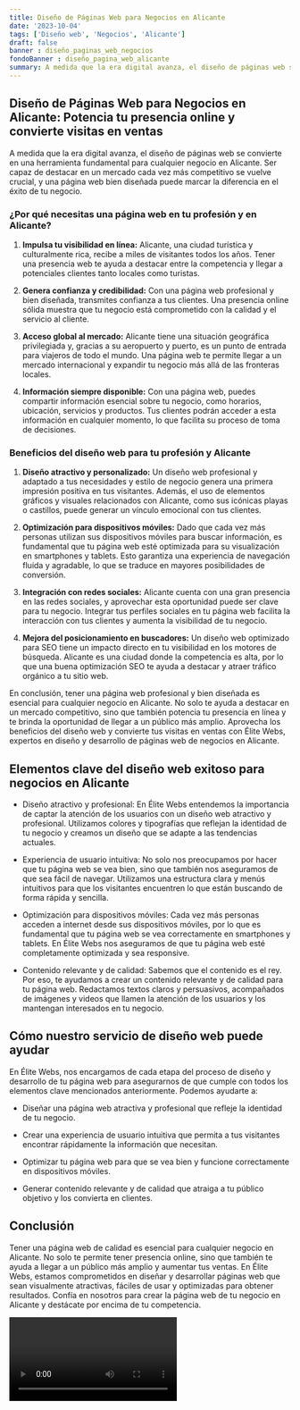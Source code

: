 ```yaml
---
title: Diseño de Páginas Web para Negocios en Alicante
date: '2023-10-04'
tags: ['Diseño web', 'Negocios', 'Alicante']
draft: false
banner : diseño_paginas_web_negocios
fondoBanner : diseño_pagina_web_alicante
summary: A medida que la era digital avanza, el diseño de páginas web se convierte en una herramienta fundamental para cualquier negocio en Alicante. Ser capaz de destacar en un mercado cada vez más competitivo se vuelve crucial, y una página web bien diseñada puede marcar la diferencia en el éxito de tu negocio.
---
```


## Diseño de Páginas Web para Negocios en Alicante: Potencia tu presencia online y convierte visitas en ventas

A medida que la era digital avanza, el diseño de páginas web se convierte en una herramienta fundamental para cualquier negocio en Alicante. Ser capaz de destacar en un mercado cada vez más competitivo se vuelve crucial, y una página web bien diseñada puede marcar la diferencia en el éxito de tu negocio.

### ¿Por qué necesitas una página web en tu profesión y en Alicante?

1. **Impulsa tu visibilidad en línea:** Alicante, una ciudad turística y culturalmente rica, recibe a miles de visitantes todos los años. Tener una presencia web te ayuda a destacar entre la competencia y llegar a potenciales clientes tanto locales como turistas.

2. **Genera confianza y credibilidad:** Con una página web profesional y bien diseñada, transmites confianza a tus clientes. Una presencia online sólida muestra que tu negocio está comprometido con la calidad y el servicio al cliente.

3. **Acceso global al mercado:** Alicante tiene una situación geográfica privilegiada y, gracias a su aeropuerto y puerto, es un punto de entrada para viajeros de todo el mundo. Una página web te permite llegar a un mercado internacional y expandir tu negocio más allá de las fronteras locales.

4. **Información siempre disponible:** Con una página web, puedes compartir información esencial sobre tu negocio, como horarios, ubicación, servicios y productos. Tus clientes podrán acceder a esta información en cualquier momento, lo que facilita su proceso de toma de decisiones.

### Beneficios del diseño web para tu profesión y Alicante

1. **Diseño atractivo y personalizado:** Un diseño web profesional y adaptado a tus necesidades y estilo de negocio genera una primera impresión positiva en tus visitantes. Además, el uso de elementos gráficos y visuales relacionados con Alicante, como sus icónicas playas o castillos, puede generar un vínculo emocional con tus clientes.

2. **Optimización para dispositivos móviles:** Dado que cada vez más personas utilizan sus dispositivos móviles para buscar información, es fundamental que tu página web esté optimizada para su visualización en smartphones y tablets. Esto garantiza una experiencia de navegación fluida y agradable, lo que se traduce en mayores posibilidades de conversión.

3. **Integración con redes sociales:** Alicante cuenta con una gran presencia en las redes sociales, y aprovechar esta oportunidad puede ser clave para tu negocio. Integrar tus perfiles sociales en tu página web facilita la interacción con tus clientes y aumenta la visibilidad de tu negocio.

4. **Mejora del posicionamiento en buscadores:** Un diseño web optimizado para SEO tiene un impacto directo en tu visibilidad en los motores de búsqueda. Alicante es una ciudad donde la competencia es alta, por lo que una buena optimización SEO te ayuda a destacar y atraer tráfico orgánico a tu sitio web.

En conclusión, tener una página web profesional y bien diseñada es esencial para cualquier negocio en Alicante. No solo te ayuda a destacar en un mercado competitivo, sino que también potencia tu presencia en línea y te brinda la oportunidad de llegar a un público más amplio. Aprovecha los beneficios del diseño web y convierte tus visitas en ventas con Élite Webs, expertos en diseño y desarrollo de páginas web de negocios en Alicante.

<GifSeo />

<Cta />

## Elementos clave del diseño web exitoso para negocios en Alicante

- Diseño atractivo y profesional: En Élite Webs entendemos la importancia de captar la atención de los usuarios con un diseño web atractivo y profesional. Utilizamos colores y tipografías que reflejan la identidad de tu negocio y creamos un diseño que se adapte a las tendencias actuales.

- Experiencia de usuario intuitiva: No solo nos preocupamos por hacer que tu página web se vea bien, sino que también nos aseguramos de que sea fácil de navegar. Utilizamos una estructura clara y menús intuitivos para que los visitantes encuentren lo que están buscando de forma rápida y sencilla.

- Optimización para dispositivos móviles: Cada vez más personas acceden a internet desde sus dispositivos móviles, por lo que es fundamental que tu página web se vea correctamente en smartphones y tablets. En Élite Webs nos aseguramos de que tu página web esté completamente optimizada y sea responsive.

- Contenido relevante y de calidad: Sabemos que el contenido es el rey. Por eso, te ayudamos a crear un contenido relevante y de calidad para tu página web. Redactamos textos claros y persuasivos, acompañados de imágenes y videos que llamen la atención de los usuarios y los mantengan interesados en tu negocio.

## Cómo nuestro servicio de diseño web puede ayudar

En Élite Webs, nos encargamos de cada etapa del proceso de diseño y desarrollo de tu página web para asegurarnos de que cumple con todos los elementos clave mencionados anteriormente. Podemos ayudarte a:

- Diseñar una página web atractiva y profesional que refleje la identidad de tu negocio.

- Crear una experiencia de usuario intuitiva que permita a tus visitantes encontrar rápidamente la información que necesitan.

- Optimizar tu página web para que se vea bien y funcione correctamente en dispositivos móviles.

- Generar contenido relevante y de calidad que atraiga a tu público objetivo y los convierta en clientes.

## Conclusión

Tener una página web de calidad es esencial para cualquier negocio en Alicante. No solo te permite tener presencia online, sino que también te ayuda a llegar a un público más amplio y aumentar tus ventas. En Élite Webs, estamos comprometidos en diseñar y desarrollar páginas web que sean visualmente atractivas, fáciles de usar y optimizadas para obtener resultados. Confía en nosotros para crear la página web de tu negocio en Alicante y destácate por encima de tu competencia.

<Video />

<CtaBot job='Negocios' city='Alicante'/>

<Gmaps query='Alicante+españa+maps' />